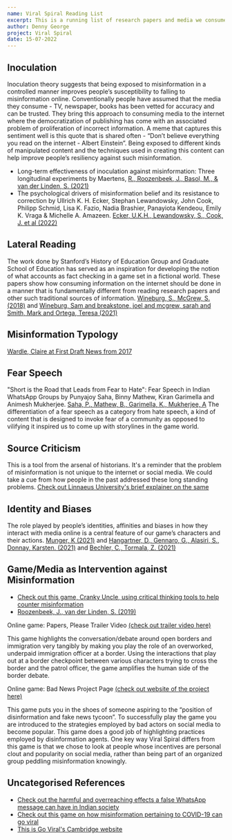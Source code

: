 ```yaml
---
name: Viral Spiral Reading List
excerpt: This is a running list of research papers and media we consumed, got inspired by and synthesized in the creation of Viral Spiral. We hope that our background research can serve as a jumping off point for other interventions.
author: Denny George
project: Viral Spiral
date: 15-07-2022
---
```


## Inoculation

Inoculation theory suggests that being exposed to misinformation in a controlled manner improves people’s susceptibility to falling to
misinformation online. Conventionally people have assumed that the media they consume - TV, newspaper, books has been vetted for accuracy and
can be trusted. They bring this approach to consuming media to the internet where the democratization of publishing has come with an associated
problem of proliferation of incorrect information. A meme that captures this sentiment well is this quote that is shared often - “Don’t believe everything
you read on the internet - Albert Einstein”. Being exposed to different kinds of manipulated content and the techniques used in creating this content
can help improve people’s resiliency against such misinformation.

- Long-term effectiveness of inoculation against misinformation: Three longitudinal experiments by Maertens, [R., Roozenbeek, J., Basol, M., & van der
  Linden, S. (2021)](https://psycnet.apa.org/doiLanding?doi=10.1037%2Fxap0000315)
- The psychological drivers of misinformation belief and its resistance to correction by Ullrich K. H. Ecker, Stephan Lewandowsky, John Cook, Philipp
  Schmid, Lisa K. Fazio, Nadia Brashier, Panayiota Kendeou, Emily K. Vraga & Michelle A. Amazeen. [Ecker, U.K.H., Lewandowsky, S., Cook, J. et al (2022)](https://www.nature.com/articles/s44159-021-00006-y)

## Lateral Reading

The work done by Stanford’s History of Education Group and Graduate School of Education has served as an inspiration for developing the notion
of what accounts as fact checking in a game set in a fictional world. These papers show how consuming information on the internet should be done
in a manner that is fundamentally different from reading research papers and other such traditional sources of information.
[Wineburg, S., McGrew, S.  (2018)](https://purl.stanford.edu/yk133ht8603) and [Wineburg, Sam and breakstone, joel and mcgrew, sarah and Smith, Mark and Ortega, Teresa (2021)](https://papers.ssrn.com/sol3/papers.cfm?abstract_id=3936112)

## Misinformation Typology

[Wardle, Claire at First Draft News from 2017](https://firstdraftnews.org/articles/fake-news-complicated/)

## Fear Speech

"Short is the Road that Leads from Fear to Hate": Fear Speech in Indian WhatsApp Groups by Punyajoy Saha, Binny Mathew,
Kiran Garimella and Animesh Mukherjee. [Saha, P., Mathew, B., Garimella, K., Mukherjee, A](https://arxiv.org/abs/2102.03870)
The differentiation of a fear speech as a category from hate speech, a kind of content that is designed to invoke fear of a community as
opposed to vilifying it inspired us to come up with storylines in the game world.

## Source Criticism

This is a tool from the arsenal of historians. It's a reminder that the problem of misinformation is not unique to the internet or social media.
We could take a cue from how people in the past addressed these long standing problems. [Check out Linnaeus University's brief explainer on the same](https://lnu.se/en/library/search-and-evaluate/source-criticism2/)

## Identity and Biases

The role played by people’s identities, affinities and biases in how they interact with media online is a central feature of our
game’s characters and their actions. [Munger, K (2021)](https://www.cambridge.org/core/journals/journal-of-experimental-political-science/article/abs/dont-me-experimentally-reducing-partisan-incivility-on-twitter/CA72D8773AC00916F5A551F80E6C06D3) and [Hangartner, D., Gennaro, G., Alasiri, S., Donnay, Karsten. (2021)](https://www.pnas.org/doi/10.1073/pnas.2116310118) and [Bechler, C., Tormala, Z. (2021)](https://www.journals.uchicago.edu/doi/abs/10.1086/711732)

## Game/Media as Intervention against Misinformation

- [Check out this game, Cranky Uncle, using critical thinking tools to help counter misinformation](https://crankyuncle.com/)
- [Roozenbeek, J., van der Linden, S. (2019)](https://www.nature.com/articles/s41599-019-0279-9)

Online game: Papers, Please
Trailer Video [(check out trailer video here)](https://www.youtube.com/watch?v=_QP5X6fcukM)

This game highlights the conversation/debate around open borders and immigration very tangibly by making you play the role of an overworked,
underpaid immigration officer at a border. Using the interactions that play out at a border checkpoint between various characters trying to
cross the border and the patrol officer, the game amplifies the human side of the border debate.

Online game: Bad News
Project Page [(check out website of the project here)](https://www.getbadnews.com/en/)

This game puts you in the shoes of someone aspiring to the “position of disinformation and fake news tycoon”. To successfully play the game
you are introduced to the strategies employed by bad actors on social media to become popular. This game does a good job of highlighting
practices employed by disinformation agents. One key way Viral Spiral differs from this game is that we chose to look at people whose
incentives are personal clout and popularity on social media, rather than being part of an organized group peddling misinformation knowingly.

## Uncategorised References

- [Check out the harmful and overreaching effects a false WhatsApp message can have in Indian society](https://www.lse.ac.uk/media-and-communications/research/research-projects/whatsapp-vigilantes)
- [Check out this game on how misinformation pertaining to COVID-19 can go viral](https://www.goviralgame.com/books/go-viral/title)
- [This is Go Viral's Cambridge website](https://www.cam.ac.uk/stories/goviral)

